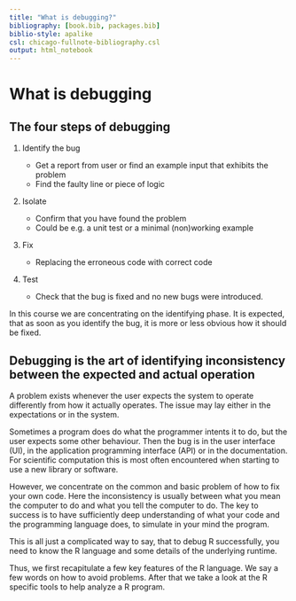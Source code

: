 ```yaml
---
title: "What is debugging?"
bibliography: [book.bib, packages.bib]
biblio-style: apalike
csl: chicago-fullnote-bibliography.csl
output: html_notebook
---
```


# What is debugging {#whatis}

## The four steps of debugging

1. Identify the bug

   - Get a report from user or find an example input that exhibits the problem
   - Find the faulty line or piece of logic

2. Isolate

   - Confirm that you have found the problem
   - Could be e.g. a unit test or a minimal (non)working example

3. Fix

   - Replacing the erroneous code with correct code

4. Test

   - Check that the bug is fixed and no new bugs were introduced.

In this course we are concentrating on the identifying phase. It is expected, that as soon as you
identify the bug, it is more or less obvious how it should be fixed.

## Debugging is the art of identifying inconsistency between the expected and actual operation

A problem exists whenever the user expects the system to operate differently from how it actually operates.
The issue may lay either in the expectations or in the system.

Sometimes a program does do what the programmer intents it to do, but the user expects some other behaviour.
Then the bug is in the user interface (UI), in the application programming interface (API) or in the
documentation. For scientific computation this is most often encountered when starting to use a new
library or software.

However, we concentrate on the common and basic problem of how to fix your own code. Here the inconsistency
is usually between what you mean the computer to do and what you tell the computer to do.
The key to success is to have sufficiently deep understanding of what your code and the programming language
does, to simulate in your mind the program.

This is all just a complicated way to say, that to debug R successfully, you need to know the R language
and some details of the underlying runtime.

Thus, we first recapitulate a few key features of the R language. We say a few words on how to avoid
problems. After that we take a look at the R specific tools to help analyze a R program. 

